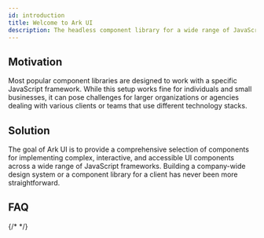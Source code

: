 ```yaml
---
id: introduction
title: Welcome to Ark UI
description: The headless component library for a wide range of JavaScript frameworks
---
```



## Motivation

Most popular component libraries are designed to work with a specific JavaScript framework. 
While this setup works fine for individuals and small businesses,
it can pose challenges for larger organizations or agencies dealing with various clients or teams that use different technology stacks.

## Solution

The goal of Ark UI is to provide a comprehensive selection of components for implementing complex, 
interactive, and accessible UI components across a wide range of JavaScript frameworks.
Building a company-wide design system or a component library for a client has never been more straightforward.

## FAQ

{/* <Faq /> */}
